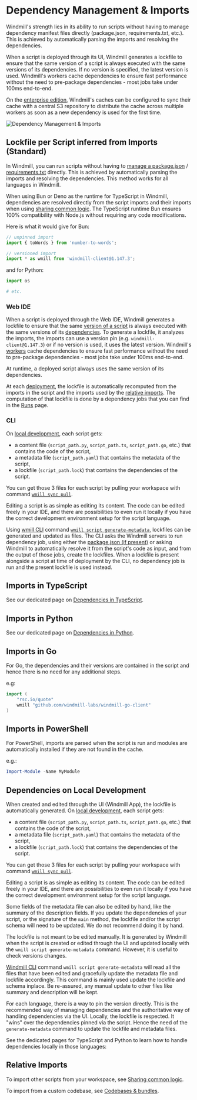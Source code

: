 
# Dependency Management & Imports

Windmill's strength lies in its ability to run scripts without having to manage dependency manifest files directly (package.json, requirements.txt, etc.). This is achieved by automatically parsing the imports and resolving the dependencies.

When a script is deployed through its UI, Windmill generates a lockfile to ensure that the same version of a script is always executed with the same versions of its dependencies. If no version is specified, the latest version is used. Windmill's workers cache dependencies to ensure fast performance without the need to pre-package dependencies - most jobs take under 100ms end-to-end.

On the [enterprise edition](/pricing), Windmill's caches can be configured to sync their cache with a central S3 repository to distribute the cache across multiple workers as soon as a new dependency is used for the first time.

![Dependency Management & Imports](./dependency_management.png "Dependency Management & Imports")

## Lockfile per Script inferred from Imports (Standard)

In Windmill, you can run scripts without having to [manage a package.json](../14_dependencies_in_typescript/index.mdx#lockfile-per-script-inferred-from-a-packagejson) / [requirements.txt](../15_dependencies_in_python/index.mdx#lockfile-per-script-inferred-from-a-requirementstxt) directly. This is achieved by automatically parsing the imports and resolving the dependencies. This method works for all languages in Windmill.

When using Bun or Deno as the runtime for TypeScript in Windmill, dependencies are resolved directly from the script imports and their imports when using [sharing common logic](../5_sharing_common_logic/index.mdx). The TypeScript runtime Bun ensures 100% compatibility with Node.js without requiring any code modifications.

Here is what it would give for Bun:

```ts
// unpinned import
import { toWords } from 'number-to-words';

// versioned import
import * as wmill from 'windmill-client@1.147.3';
```
and for Python:

```python
import os

# etc.
```

### Web IDE

When a script is deployed through the Web IDE, Windmill generates a lockfile to ensure that the same [version of a script](../../core_concepts/34_versioning/index.mdx#script-versioning) is always executed with the same versions of its [dependencies](../6_imports/index.mdx). To generate a lockfile, it analyzes the imports, the imports can use a version pin (e.g. `windmill-client@1.147.3`) or if no version is used, it uses the latest version. Windmill's [workers](../../core_concepts/9_worker_groups/index.mdx) cache dependencies to ensure fast performance without the need to pre-package dependencies - most jobs take under 100ms end-to-end.

At runtime, a deployed script always uses the same version of its dependencies.

At each [deployment](../../core_concepts/0_draft_and_deploy/index.mdx), the lockfile is automatically recomputed from the imports in the script and the imports used by the [relative imports](../14_dependencies_in_typescript/index.mdx#sharing-common-logic-with-relative-imports-when-not-using-bundles). The computation of that lockfile is done by a dependency jobs that you can find in the [Runs](../../core_concepts/5_monitor_past_and_future_runs/index.mdx) page.

### CLI

On [local development](../4_local_development/index.mdx), each script gets:

- a content file (`script_path.py`, `script_path.ts`, `script_path.go`, etc.) that contains the code of the script,
- a metadata file (`script_path.yaml`) that contains the metadata of the script,
- a lockfile (`script_path.lock`) that contains the dependencies of the script.

You can get those 3 files for each script by pulling your workspace with command [`wmill sync pull`](../3_cli/sync.mdx).

Editing a script is as simple as editing its content. The code can be edited freely in your IDE, and there are possibilities to even run it locally if you have the correct development environment setup for the script language.

Using [wmill CLI](../3_cli/index.mdx) command [`wmill script generate-metadata`](../3_cli/script.md#re-generating-a-script-metadata-file), lockfiles can be generated and updated as files. The CLI asks the Windmill servers to run dependency job, using either the [package.json (if present)](../14_dependencies_in_typescript/index.mdx#lockfile-per-script-inferred-from-a-packagejson) or asking Windmill to automatically resolve it from the script's code as input, and from the output of those jobs, create the lockfiles.
When a lockfile is present alongside a script at time of deployment by the CLI, no dependency job is run and the present lockfile is used instead.

<div className="grid grid-cols-2 gap-6 mb-4">
	<DocCard
		title="Command Line Interface (CLI)"
		description="The Windmill CLI, `wmill` allows you to interact with Windmill instances right from your terminal."
		href="/docs/advanced/cli"
	/>
	<DocCard
		title="Local Development"
		description="Develop locally, push to git and deploy automatically to Windmill."
		href="/docs/advanced/local_development"
	/>
</div>

## Imports in TypeScript

See our dedicated page on [Dependencies in TypeScript](../14_dependencies_in_typescript/index.mdx).

<div className="grid grid-cols-2 gap-6 mb-4">
	<DocCard
		title="Dependencies in TypeScript"
		description="How to manage dependencies in TypeScript scripts."
		href="/docs/advanced/dependencies_in_typescript"
	/>
</div>

## Imports in Python

See our dedicated page on [Dependencies in Python](../15_dependencies_in_python/index.mdx).

<div className="grid grid-cols-2 gap-6 mb-4">
	<DocCard
		title="Dependencies in Python"
		description="How to manage dependencies in Python scripts."
		href="/docs/advanced/dependencies_in_python"
	/>
</div>

## Imports in Go

For Go, the dependencies and their versions are contained in the
script and hence there is no need for any additional steps.

e.g:

```go
import (
	"rsc.io/quote"
    wmill "github.com/windmill-labs/windmill-go-client"
)
```

## Imports in PowerShell

For PowerShell, imports are parsed when the script is run and modules are automatically installed if they are not found in the cache.

e.g.:

```powershell
Import-Module -Name MyModule
```

## Dependencies on Local Development

When created and edited through the UI (Windmill App), the lockfile is automatically generated. On [local development](../4_local_development/index.mdx), each script gets:
- a content file (`script_path.py`, `script_path.ts`, `script_path.go`, etc.) that contains the code of the script,
- a metadata file (`script_path.yaml`) that contains the metadata of the script,
- a lockfile (`script_path.lock`) that contains the dependencies of the script.

You can get those 3 files for each script by pulling your workspace with command [`wmill sync pull`](../3_cli/sync.mdx).

Editing a script is as simple as editing its content. The code can be edited freely in your IDE, and there are possibilities to even run it locally if you have the correct development environment setup for the script language.

Some fields of the metadata file can also be edited by hand, like the summary of the description fields. If you update the dependencies of your script, or the signature of the `main` method, the lockfile and/or the script schema will need to be updated. We do not recommend doing it by hand.

The lockfile is not meant to be edited manually. It is generated by Windmill when the script is created or edited through the UI and updated locally with the `wmill script generate-metadata` command. However, it is useful to check versions changes.

[Windmill CLI](../3_cli/index.mdx) command `wmill script generate-metadata` will read all the files that have been edited and gracefully update the metadata file and lockfile accordingly.
This command is mainly used update the lockfile and schema inplace. Be re-assured, any manual update to other files like summary and description will be kept.

For each language, there is a way to pin the version directly. This is the recommended way of managing dependencies and the authoritative way of handling dependencies via the UI.
Locally, the lockfile is respected. It "wins" over the dependencies pinned via the script. Hence the need of the `generate-metadata` command to update the lockfile and metadata files.

<div className="grid grid-cols-2 gap-6 mb-4">
	<DocCard
		title="Deploy to Prod using a Git Workflow"
		description="Windmill integration with Git repositories makes it possible to adopt a robust development process for your Windmill scripts, flows and apps."
		href="/docs/advanced/deploy_gh_gl"
	/>
	<DocCard
		title="Local Development"
		description="Develop locally, push to git and deploy automatically to Windmill."
		href="/docs/advanced/local_development"
	/>
</div>

See the dedicated pages for TypeScript and Python to learn how to handle dependencies locally in those languages:

<div className="grid grid-cols-2 gap-6 mb-4">
	<DocCard
		title="Dependencies in TypeScript"
		description="How to manage dependencies in TypeScript scripts."
		href="/docs/advanced/dependencies_in_typescript"
	/>
	<DocCard
		title="Dependencies in Python"
		description="How to manage dependencies in Python scripts."
		href="/docs/advanced/dependencies_in_python"
	/>
</div>

## Relative Imports

To import other scripts from your workspace, see [Sharing common logic](../5_sharing_common_logic/index.mdx).

To import from a custom codebase, see [Codebases & bundles](../../core_concepts/33_codebases_and_bundles/index.mdx).

<div className="grid grid-cols-2 gap-6 mb-4">
	<DocCard
		title="Sharing Common Logic"
		description="It is common to want to share common logic between your scripts. This can be done easily using relative imports in both Python and TypeScript."
		href="/docs/advanced/sharing_common_logic"
	/>
	<DocCard
		title="Codebases & bundles"
		description="Deploy scripts with any local relative imports as bundles."
		href="/docs/core_concepts/codebases_and_bundles"
	/>
</div>